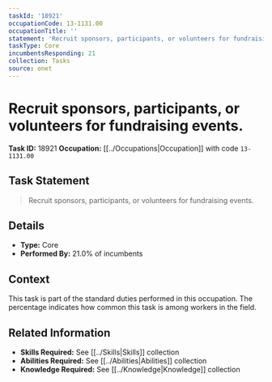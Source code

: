 ```yaml
---
taskId: '18921'
occupationCode: 13-1131.00
occupationTitle: ''
statement: 'Recruit sponsors, participants, or volunteers for fundraising events.'
taskType: Core
incumbentsResponding: 21
collection: Tasks
source: onet
---
```

# Recruit sponsors, participants, or volunteers for fundraising events.

**Task ID:** 18921
**Occupation:** [[../Occupations|Occupation]] with code `13-1131.00`

## Task Statement

> Recruit sponsors, participants, or volunteers for fundraising events.

## Details

- **Type:** Core
- **Performed By:** 21.0% of incumbents

## Context

This task is part of the standard duties performed in this occupation. The percentage indicates how common this task is among workers in the field.

## Related Information

- **Skills Required:** See [[../Skills|Skills]] collection
- **Abilities Required:** See [[../Abilities|Abilities]] collection
- **Knowledge Required:** See [[../Knowledge|Knowledge]] collection
